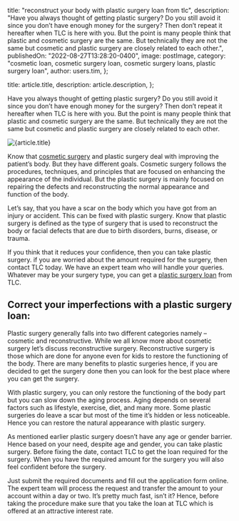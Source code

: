 
  title: "reconstruct your body with plastic surgery loan from tlc",
  description:
    "Have you always thought of getting plastic surgery? Do you still avoid it since you don’t have enough money for the surgery? Then don’t repeat it hereafter when TLC is here with you. But the point is many people think that plastic and cosmetic surgery are the same. But technically they are not the same but cosmetic and plastic surgery are closely related to each other.",
  publishedOn: "2022-08-27T13:28:20-0400",
  image: postImage,
  category:
    "cosmetic loan, cosmetic surgery loan, cosmetic surgery loans, plastic surgery loan",
  author: users.tim,
};

  title: article.title,
  description: article.description,
};


Have you always thought of getting plastic surgery? Do you still avoid it since you don’t have enough money for the surgery? Then don’t repeat it hereafter when TLC is here with you. But the point is many people think that plastic and cosmetic surgery are the same. But technically they are not the same but cosmetic and plastic surgery are closely related to each other.

<Image src={postImage} alt={article.title} />

Know that [cosmetic surgery](https://medical.tlc.com.au/cosmetic-surgery/) and plastic surgery deal with improving the patient’s body. But they have different goals. Cosmetic surgery follows the procedures, techniques, and principles that are focused on enhancing the appearance of the individual. But the plastic surgery is mainly focused on repairing the defects and reconstructing the normal appearance and function of the body.

Let’s say, that you have a scar on the body which you have got from an injury or accident. This can be fixed with plastic surgery. Know that plastic surgery is defined as the type of surgery that is used to reconstruct the body or facial defects that are due to birth disorders, burns, disease, or trauma.

If you think that it reduces your confidence, then you can take plastic surgery. if you are worried about the amount required for the surgery, then contact TLC today. We have an expert team who will handle your queries. Whatever may be your surgery type, you can get a [plastic surgery loan](https://tlc.com.au/) from TLC.

## Correct your imperfections with a plastic surgery loan:

Plastic surgery generally falls into two different categories namely – cosmetic and reconstructive. While we all know more about cosmetic surgery let’s discuss reconstructive surgery. Reconstructive surgery is those which are done for anyone even for kids to restore the functioning of the body. There are many benefits to plastic surgeries hence, if you are decided to get the surgery done then you can look for the best place where you can get the surgery.

With plastic surgery, you can only restore the functioning of the body part but you can slow down the aging process. Aging depends on several factors such as lifestyle, exercise, diet, and many more. Some plastic surgeries do leave a scar but most of the time it’s hidden or less noticeable. Hence you can restore the natural appearance with plastic surgery.

As mentioned earlier plastic surgery doesn’t have any age or gender barrier. Hence based on your need, despite age and gender, you can take plastic surgery. Before fixing the date, contact TLC to get the loan required for the surgery. When you have the required amount for the surgery you will also feel confident before the surgery.

Just submit the required documents and fill out the application form online. The expert team will process the request and transfer the amount to your account within a day or two. It’s pretty much fast, isn’t it? Hence, before taking the procedure make sure that you take the loan at TLC which is offered at an attractive interest rate.

